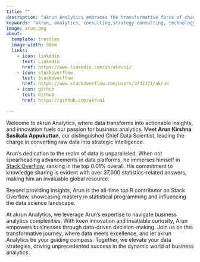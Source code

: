 ```yaml
---
title: ""
description: "akrun Analytics embraces the transformative force of change, cultivating 360° value and fostering shared success among our clients, people, shareholders, partners, and communities. Discover more."
keywords: "akrun, analytics, consulting,strategy consulting, technology consulting, digital engineering, business operations management, digital consulting, operations consulting, digital manufacturing"
image: arun.png
about: 
  template: trestles
  image-width: 30em
  links:
    - icon: linkedin
      text: Linkedin
      href: https://www.linkedin.com/in/akrun1/
    - icon: stackoverflow
      text: Stackoverflow
      href: https://www.stackoverflow.com/users/3732271/akrun
    - icon: github
      text: Github
      href: https://github.com/akrun1
      
---
```



Welcome to akrun Analytics, where data transforms into actionable insights, and innovation fuels our passion for business analytics. Meet **Arun Kirshna Sasikala Appukuttan**, our distinguished Chief Data Scientist, leading the charge in converting raw data into strategic intelligence.

Arun's dedication to the realm of data 
is unparalleled. When not spearheading advancements in data platforms, he immerses himself in [Stack Overflow](https://stackoverflow.com/users/3732271/akrun), ranking in the top 0.01% overall. His commitment to knowledge sharing is evident with over 37,000 statistics-related answers, making him an invaluable global resource.

Beyond providing insights, Arun is the all-time top R contributor on Stack Overflow, showcasing mastery in statistical programming and influencing the data science landscape.

At akrun Analytics, we leverage Arun's expertise to navigate business analytics complexities. With keen innovation and insatiable curiosity, Arun empowers businesses through data-driven decision-making. Join us on this transformative journey, where data meets excellence, and let akrun Analytics be your guiding compass. Together, we elevate your data strategies, driving unprecedented success in the dynamic world of business analytics.





